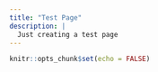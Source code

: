 ```yaml
---
title: "Test Page"
description: |
  Just creating a test page
---
```


```r
knitr::opts_chunk$set(echo = FALSE)
```

